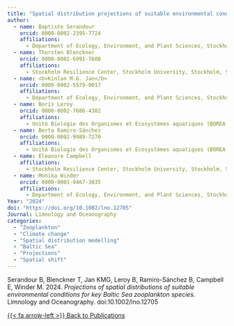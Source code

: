 ```yaml
---
title: "Spatial distribution projections of suitable environmental conditions for key Baltic Sea zooplankton species"
author:
  - name: Baptiste Serandour
    orcid: 0000-0002-2395-7724 
    affiliations:
      - Department of Ecology, Environment, and Plant Sciences, Stockholm University, Stockholm, Sweden
  - name: Thorsten Blenckner
    orcid: 0000-0002-6991-7680
    affiliations:
      -	Stockholm Resilience Center, Stockholm University, Stockholm, Sweden
  - name: <b>Kinlan M.G. Jan</b>
    orcid: 0000-0002-5579-0017
    affiliations:
      - Department of Ecology, Environment, and Plant Sciences, Stockholm University, Stockholm, Sweden
  - name: Boris Leroy 
    orcid: 0000-0002-7686-4302
    affiliations:
      - Unité Biologie des Organismes et Ecosystèmes aquatiques (BOREA UMR 7208), Muséum National d’Histoire Naturelle, Sorbonne Universités, Université de Caen Normandie, Université des Antilles, CNRS, IRD, Paris, France
  - name: Berta Ramiro-Sánchez
    orcid: 0000-0002-9989-7270
    affiliations:
      - Unité Biologie des Organismes et Ecosystèmes aquatiques (BOREA UMR 7208), Muséum National d’Histoire Naturelle, Sorbonne Universités, Université de Caen Normandie, Université des Antilles, CNRS, IRD, Paris, France
  - name: Eleanore Campbell
    affiliations:
      - Stockholm Resilience Center, Stockholm University, Stockholm, Sweden
  - name: Monika Winder
    orcid: 0000-0001-9467-3035 
    affiliations:
      - Department of Ecology, Environment, and Plant Sciences, Stockholm University, Stockholm, Sweden
Year: "2024"
doi: "https://doi.org/10.1002/lno.12705"
Journal: Limnology and Oceanography
categories:
  - "Zooplankton"
  - "Climate change"
  - "Spatial distribution modelling"
  - "Baltic Sea"
  - "Projections"
  - "Spatial shift"
---
```


Serandour B, Blenckner T, Jan KMG, Leroy B, Ramiro-Sánchez B, Campbell E, Winder M. 2024. *Projections of spatial distributions of suitable environmental conditions for key Baltic Sea zooplankton species.* Limnology and Oceanography. doi:10.1002/lno.12705


[{{< fa arrow-left >}} Back to Publications](../../Publications){.ChangePageLeft}
